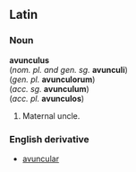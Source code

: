 ==Latin==

===Noun===
'''avunculus''' 
<br>(''nom. pl. and gen. sg.'' '''avunculi''')
<br>(''gen. pl.'' '''avunculorum''')
<br>(''acc. sg.'' '''avunculum''')
<br>(''acc. pl.'' '''avunculos''')

#Maternal uncle.

===English derivative===
*[[avuncular]]